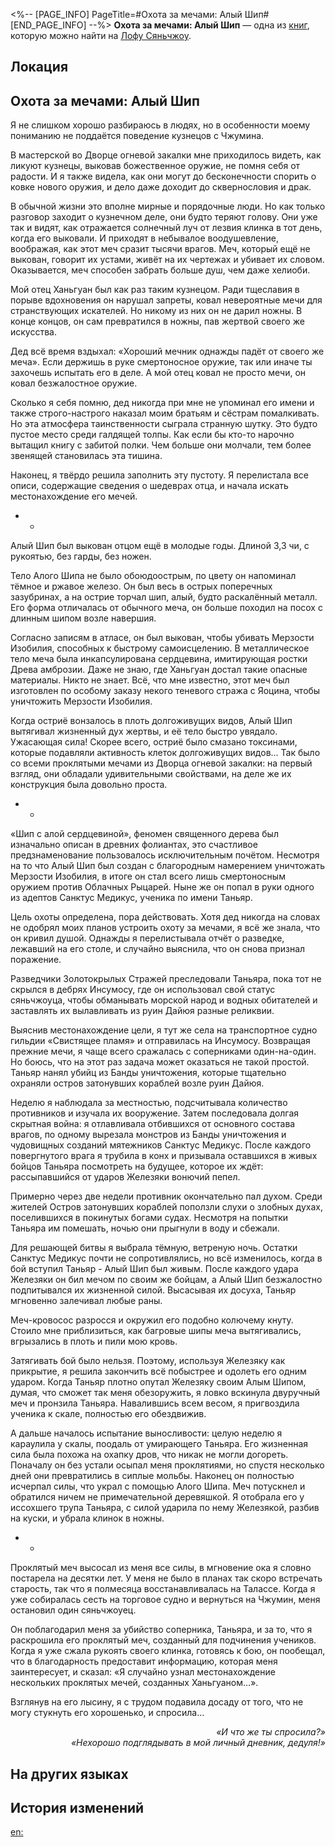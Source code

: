 <%-- [PAGE_INFO]
PageTitle=#Охота за мечами: Алый Шип#
[END_PAGE_INFO] --%>
{{Дополнить}}
{{Книга Инфобокс
|id           = 387
|partIds      = 190682
|Название     = 
|Изображение  = Иконка Пергамент Сяньчжоу.png
|Мир          = Лофу Сяньчжоу
|Томов        = 1
|Автор        = <!--нужно добавить-->
|Описание     = Дневник Юньли, в котором описывается, как она охотилась за проклятым мечом.
|Том1         = {{tx}}
|Источник1    = {{tx|Отсутствует источник}}
|Персонажи    = 
|Фракции      = 
}}
'''Охота за мечами: Алый Шип''' — одна из [[Книги|книг]], которую можно найти на [[Лофу Сяньчжоу]].

==Локация==
{{Отметка карты|<!--название карты-->|<!--id отметки-->}}

==Охота за мечами: Алый Шип==
Я не слишком хорошо разбираюсь в людях, но в особенности моему пониманию не поддаётся поведение кузнецов с Чжумина.

В мастерской во Дворце огневой закалки мне приходилось видеть, как ликуют кузнецы, выковав божественное оружие, не помня себя от радости. И я также видела, как они могут до бесконечности спорить о ковке нового оружия, и дело даже доходит до сквернословия и драк.

В обычной жизни это вполне мирные и порядочные люди. Но как только разговор заходит о кузнечном деле, они будто теряют голову. Они уже так и видят, как отражается солнечный луч от лезвия клинка в тот день, когда его выковали. И приходят в небывалое воодушевление, воображая, как этот меч сразит тысячи врагов. Меч, который ещё не выкован, говорит их устами, живёт на их чертежах и убивает их словом. Оказывается, меч способен забрать больше душ, чем даже хелиоби.

Мой отец Ханьгуан был как раз таким кузнецом. Ради тщеславия в порыве вдохновения он нарушал запреты, ковал невероятные мечи для странствующих искателей. Но никому из них он не дарил ножны. В конце концов, он сам превратился в ножны, пав жертвой своего же искусства.

Дед всё время вздыхал: «Хороший мечник однажды падёт от своего же меча». Если держишь в руке смертоносное оружие, так или иначе ты захочешь испытать его в деле. А мой отец ковал не просто мечи, он ковал безжалостное оружие.

Сколько я себя помню, дед никогда при мне не упоминал его имени и также строго-настрого наказал моим братьям и сёстрам помалкивать. Но эта атмосфера таинственности сыграла странную шутку. Это будто пустое место среди галдящей толпы. Как если бы кто-то нарочно вытащил книгу с забитой полки. Чем больше они молчали, тем более звенящей становилась эта тишина.

Наконец, я твёрдо решила заполнить эту пустоту. Я перелистала все описи, содержащие сведения о шедеврах отца, и начала искать местонахождение его мечей.

***

Алый Шип был выкован отцом ещё в молодые годы. Длиной 3,3 чи, с рукоятью, без гарды, без ножен.

Тело Алого Шипа не было обоюдоострым, по цвету он напоминал тёмное и ржавое железо. Он был весь в острых поперечных зазубринах, а на острие торчал шип, алый, будто раскалённый металл. Его форма отличалась от обычного меча, он больше походил на посох с длинным шипом возле навершия.

Согласно записям в атласе, он был выкован, чтобы убивать Мерзости Изобилия, способных к быстрому самоисцелению. В металлическое тело меча была инкапсулирована сердцевина, имитирующая ростки Древа амброзии. Даже не знаю, где Ханьгуан достал такие опасные материалы. Никто не знает. Всё, что мне известно, этот меч был изготовлен по особому заказу некого теневого стража с Яоцина, чтобы уничтожить Мерзости Изобилия.

Когда остриё вонзалось в плоть долгоживущих видов, Алый Шип вытягивал жизненный дух жертвы, и её тело быстро увядало. Ужасающая сила! Скорее всего, остриё было смазано токсинами, которые подавляли активность клеток долгоживущих видов... Так было со всеми проклятыми мечами из Дворца огневой закалки: на первый взгляд, они обладали удивительными свойствами, на деле же их конструкция была довольно проста.

***

«Шип с алой сердцевиной», феномен священного дерева был изначально описан в древних фолиантах, это счастливое предзнаменование пользовалось исключительным почётом. Несмотря на то что Алый Шип был создан с благородным намерением уничтожать Мерзости Изобилия, в итоге он стал всего лишь смертоносным оружием против Облачных Рыцарей. Ныне же он попал в руки одного из адептов Санктус Медикус, ученика по имени Таньяр.

Цель охоты определена, пора действовать. Хотя дед никогда на словах не одобрял моих планов устроить охоту за мечами, я всё же знала, что он кривил душой. Однажды я перелистывала отчёт о разведке, лежавший на его столе, и случайно выяснила, что он снова признал поражение.

Разведчики Золотокрылых Стражей преследовали Таньяра, пока тот не скрылся в дебрях Инсумосу, где он использовал свой статус сяньчжоуца, чтобы обманывать морской народ и водных обитателей и заставлять их вылавливать из руин Дайюя разные реликвии.

Выяснив местонахождение цели, я тут же села на транспортное судно гильдии «Свистящее пламя» и отправилась на Инсумосу. Возвращая прежние мечи, я чаще всего сражалась с соперниками один-на-один. Но боюсь, что на этот раз задача может оказаться не такой простой. Таньяр нанял убийц из Банды уничтожения, которые тщательно охраняли остров затонувших кораблей возле руин Дайюя.

Неделю я наблюдала за местностью, подсчитывала количество противников и изучала их вооружение. Затем последовала долгая скрытная война: я отлавливала отбившихся от основного состава врагов, по одному вырезала монстров из Банды уничтожения и чудовищных созданий мятежников Санктус Медикус. После каждого повергнутого врага я трубила в конх и призывала оставшихся в живых бойцов Таньяра посмотреть на будущее, которое их ждёт: рассыпавшийся от ударов Железяки вонючий пепел.

Примерно через две недели противник окончательно пал духом. Среди жителей Остров затонувших кораблей поползли слухи о злобных духах, поселившихся в покинутых богами судах. Несмотря на попытки Таньяра им помешать, ночью они прыгнули в воду и сбежали.

Для решающей битвы я выбрала тёмную, ветреную ночь. Остатки Санктус Медикус почти не сопротивлялись, но всё изменилось, когда в бой вступил Таньяр - Алый Шип был живым. После каждого удара Железяки он бил мечом по своим же бойцам, а Алый Шип безжалостно подпитывался их жизненной силой. Высасывая их досуха, Таньяр мгновенно залечивал любые раны.

Меч-кровосос разросся и окружил его подобно колючему кнуту. Стоило мне приблизиться, как багровые шипы меча вытягивались, вгрызались в плоть и пили мою кровь.

Затягивать бой было нельзя. Поэтому, используя Железяку как прикрытие, я решила закончить всё побыстрее и одолеть его одним ударом. Когда Таньяр плотно опутал Железяку своим Алым Шипом, думая, что сможет так меня обезоружить, я ловко вскинула двуручный меч и пронзила Таньяра. Навалившись всем весом, я пригвоздила ученика к скале, полностью его обездвижив.

А дальше началось испытание выносливости: целую неделю я караулила у скалы, поодаль от умирающего Таньяра. Его жизненная сила была похожа на охапку дров, что никак не могли догореть. Поначалу он без устали осыпал меня проклятиями, но спустя несколько дней они превратились в сиплые мольбы. Наконец он полностью исчерпал силы, что украл с помощью Алого Шипа. Меч потускнел и обратился ничем не примечательной деревяшкой. Я отобрала его у иссохшего трупа Таньяра, с силой ударила по нему Железякой, разбив на куски, и убрала клинок в ножны.

***

Проклятый меч высосал из меня все силы, в мгновение ока я словно постарела на десятки лет. У меня не было в планах так скоро встречать старость, так что я полмесяца восстанавливалась на Талассе. Когда я уже собиралась сесть на торговое судно и вернуться на Чжумин, меня остановил один сяньчжоуец.

Он поблагодарил меня за убийство соперника, Таньяра, и за то, что я раскрошила его проклятый меч, созданный для подчинения учеников. Когда я уже сжала рукоять своего клинка, готовясь к бою, он пообещал, что в благодарность предоставит информацию, которая меня заинтересует, и сказал: «Я случайно узнал местонахождение нескольких проклятых мечей, созданных Ханьгуаном...».

Взглянув на его лысину, я с трудом подавила досаду от того, что не могу стукнуть его хорошенько, и спросила...

<div align="right">''«И что же ты спросила?»''<br />
''«Нехорошо подглядывать в мой личный дневник, дедуля!»''</div>



==На других языках==
{{На других языках
|en   = Sword Hunt Journal: Crimson Thorn
|zhs  = 猎剑日记：赤棘
|zht  = 獵劍日記：赤棘
|ja   = 猟剣日記：赤棘
|ko   = 마검 사냥 일기: 적극(赤棘)
|es   = Diario de un cazador de espadas: Espina Escarlata
|fr   = Journal de l'épée&nbsp;: Épine pourpre
|ru   = Охота за мечами: Алый Шип
|th   = ไดอารี่การล่าดาบ: หนามสีชาด
|vi   = Nhật Ký Săn Kiếm: Gai Đỏ
|de   = Schwertjagd-Tagebuch: Karminroter Stachel
|id   = Diari Berburu Pedang: Crimson Thorn
|pt   = Diário de Busca de Espadas: Espinho Carmesim
}}

==История изменений==
{{История изменений|3.5}}

[[en:]]